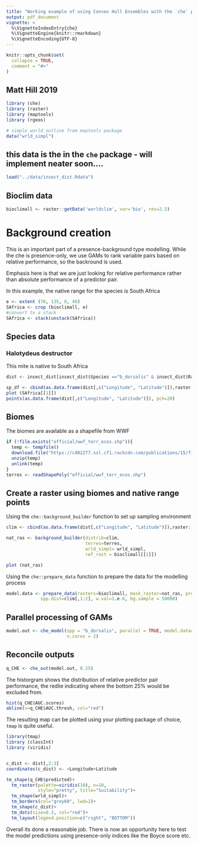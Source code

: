 ```yaml
---
title: "Working example of using Convex Hull Ensembles with the `che` package"
output: pdf_document
vignette: >
  %\VignetteIndexEntry{che}
  %\VignetteEngine{knitr::rmarkdown}
  %\VignetteEncoding{UTF-8}
---
```


```r
knitr::opts_chunk$set(
  collapse = TRUE,
  comment = "#>"
)
```

## Matt Hill 2019

```r
library (che)
library (raster)
library (maptools)
library (rgeos)

# simple world outline from maptools package
data("wrld_simpl")
```

## this data is the in the `che` package - will implement neater soon....
```r
load("../data/insect_dist.Rdata")
```

## Bioclim data
```r
bioclimall <- raster::getData('worldclim', var='bio', res=2.5)
```

# Background creation

This is an important part of a presence-background type modelling. While the che is presence-only, we use GAMs to rank variable pairs based on relative performance, so the backround is used.

Emphasis here is that we are just looking for relative performance rather than absolute performance of a predictor pair. 

In this example, the native range for the species is South Africa
```r
e <- extent (70, 135, 0, 40)
SAfrica <- crop (bioclimall, e)
#convert to a stack
SAfrica <- stack(unstack(SAfrica))
```

## Species data

### Halotydeus destructor

This mite is native to South Africa
```r
dist <- insect_dist[insect_dist$Species =="b_dorsalis" & insect_dist$Range == "Native",]

sp_df <- cbind(as.data.frame(dist[,c("Longitude", "Latitude")]),raster::extract(SAfrica, as.data.frame(dist[,c("Longitude", "Latitude")])))
plot (SAfrica[[1]])
points(as.data.frame(dist[,c("Longitude", "Latitude")]), pch=20)
```

## Biomes

The biomes are available as a shapefile from WWF
```r

if (!file.exists("official/wwf_terr_ecos.shp")){
  temp <- tempfile()
  download.file("https://c402277.ssl.cf1.rackcdn.com/publications/15/files/original/official_teow.zip",temp)
  unzip(temp)
  unlink(temp)
}
terres <- readShapePoly("official/wwf_terr_ecos.shp")
```


## Create a raster using biomes and native range points

Using the `che::background_builder` function to set up sampling environment

```r
clim <- cbind(as.data.frame(dist[,c("Longitude", "Latitude")]),raster::extract(SAfrica, as.data.frame(dist[,c("Longitude", "Latitude")])))

nat_ras <- background_builder(distrib=clim, 
                              terres=terres,
                              wrld_simpl= wrld_simpl, 
                              ref_rast = bioclimall[[1]])

plot (nat_ras)
```

Using the `che::prepare_data` function to prepare the data for the modelling process
```r

model.data <- prepare_data(rasters=bioclimall, mask_raster=nat_ras, predict.to=SAfrica, 
             spp.dist=clim[,1:2], w.val=1.e-6, bg.sample = 50000)
```

## Parallel processing of GAMs
```r

model.out <- che_model(spp = "b_dorsalis", parallel = TRUE, model.data=model.data,
                       n.cores = 2)


```
## Reconcile outputs

```r

q_CHE <- che_out(model.out, 0.25)

```
The historgram shows the distribution of relative predictor pair performance, the redlie indicating where the bottom 25% would be excluded from.
```r
hist(q_CHE$AUC.scores)
abline(v=q_CHE$AUC.thresh, col="red")
```

The resulting map can be plotted using your plotting package of choice, `tmap` is quite useful.
```r

library(tmap)
library (classInt)
library (viridis)


c_dist <- dist[,2:3]
coordinates(c_dist) <- ~Longitude+Latitude

tm_shape(q_CHE$predicted)+
  tm_raster(palette=viridis(10), n=10,
            style="pretty", title="Suitability")+
  tm_shape(wrld_simpl)+
  tm_borders(col="grey60", lwd=2)+
  tm_shape(c_dist)+
  tm_dots(size=0.3, col="red")+
  tm_layout(legend.position=c("right", "BOTTOM"))
```
Overall its done a reasonable job. There is now an opportunity here to test the model predictions using presence-only indices like the Boyce score etc.

